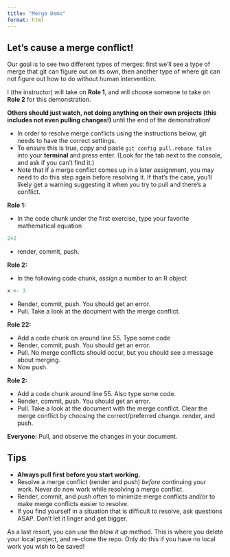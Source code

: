 ```yaml
---
title: "Merge Demo"
format: html
---
```


## Let's cause a merge conflict!

Our goal is to see two different types of merges: first we'll see a type of merge that git can figure out on its own, then another type of where git can not figure out how to do without human intervention.

I (the instructor) will take on **Role 1**, and will choose someone to take on **Role 2** for this demonstration.

**Others should just watch, not doing anything on their own projects (this includes not even pulling changes!)** until the end of the demonstration!

-   In order to resolve merge conflicts using the instructions below, git needs to have the correct settings.
-   To ensure this is true, copy and paste `git config pull.rebase false` into your **terminal** and press enter. (Look for the tab next to the console, and ask if you can't find it.)
-   Note that if a merge conflict comes up in a later assignment, you may need to do this step again before resolving it. If that's the case, you'll likely get a warning suggesting it when you try to pull and there's a conflict.

**Role 1:**

-   In the code chunk under the first exercise, type your favorite mathematical equation

```r
2+2
```

-   render, commit, push.

**Role 2:**

-   In the following code chunk, assign a number to an R object

```r
x <- 3
```

-   Render, commit, push. You should get an error.
-   Pull. Take a look at the document with the merge conflict.

**Role 22:**

-   Add a code chunk on around line 55. Type some code
-   Render, commit, push. You should get an error.
-   Pull. No merge conflicts should occur, but you should see a message about merging.
-   Now push.

**Role 2:**

-   Add a code chunk around line 55. Also type some code.
-   Render, commit, push. You should get an error.
-   Pull. Take a look at the document with the merge conflict. Clear the merge conflict by choosing the correct/preferred change. render, and push.

**Everyone:** Pull, and observe the changes in your document.

## Tips

-   **Always pull first before you start working.**
-   Resolve a merge conflict (render and push) *before* continuing your work. Never do new work while resolving a merge conflict.
-   Render, commit, and push often to minimize merge conflicts and/or to make merge conflicts easier to resolve.
-   If you find yourself in a situation that is difficult to resolve, ask questions ASAP. Don't let it linger and get bigger.

As a last resort, you can use the *blow it up* method. This is where you delete your local project, and re-clone the repo. Only do this if you have no local work you wish to be saved!
